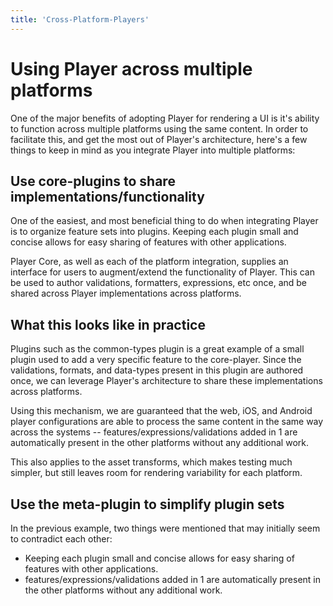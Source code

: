 ```yaml
---
title: 'Cross-Platform-Players'
---
```


# Using Player across multiple platforms

One of the major benefits of adopting Player for rendering a UI is it's ability to function across multiple platforms using the same content. In order to facilitate this, and get the most out of Player's architecture, here's a few things to keep in mind as you integrate Player into multiple platforms:

## Use core-plugins to share implementations/functionality

One of the easiest, and most beneficial thing to do when integrating Player is to organize feature sets into plugins. Keeping each plugin small and concise allows for easy sharing of features with other applications.

Player Core, as well as each of the platform integration, supplies an interface for users to augment/extend the functionality of Player. This can be used to author validations, formatters, expressions, etc once, and be shared across Player implementations across platforms.

## What this looks like in practice

Plugins such as the common-types plugin is a great example of a small plugin used to add a very specific feature to the core-player. Since the validations, formats, and data-types present in this plugin are authored once, we can leverage Player's architecture to share these implementations across platforms.

Using this mechanism, we are guaranteed that the web, iOS, and Android player configurations are able to process the same content in the same way across the systems -- features/expressions/validations added in 1 are automatically present in the other platforms without any additional work.

This also applies to the asset transforms, which makes testing much simpler, but still leaves room for rendering variability for each platform.

## Use the meta-plugin to simplify plugin sets

In the previous example, two things were mentioned that may initially seem to contradict each other:
- Keeping each plugin small and concise allows for easy sharing of features with other applications.
- features/expressions/validations added in 1 are automatically present in the other platforms without any additional work.